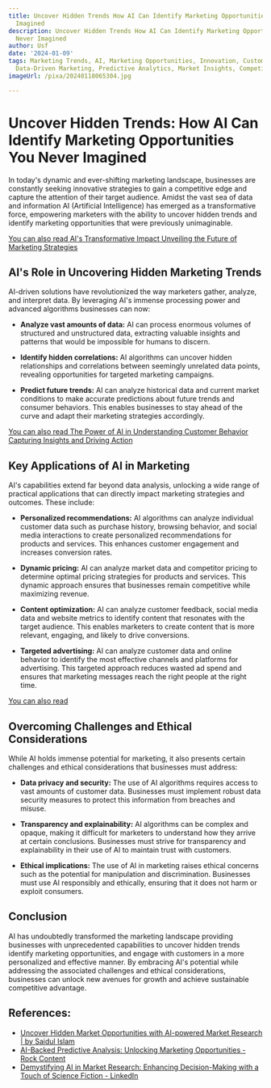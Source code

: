 ```yaml
---
title: Uncover Hidden Trends How AI Can Identify Marketing Opportunities You Never
  Imagined
description: Uncover Hidden Trends How AI Can Identify Marketing Opportunities You
  Never Imagined
author: Usf
date: '2024-01-09'
tags: Marketing Trends, AI, Marketing Opportunities, Innovation, Customer Behavior,
  Data-Driven Marketing, Predictive Analytics, Market Insights, Competitive Advantage
imageUrl: /pixa/20240118065304.jpg

---
```

# Uncover Hidden Trends: How AI Can Identify Marketing Opportunities You Never Imagined

In today's dynamic and ever-shifting marketing  landscape, businesses  are constantly seeking innovative strategies to gain a competitive edge and capture the attention of  their target audience. Amidst the vast sea of  data and information AI (Artificial Intelligence) has emerged as a transformative force, empowering marketers with  the ability  to  uncover hidden trends  and identify marketing opportunities that were previously unimaginable.

[You can also read AI's Transformative Impact Unveiling the Future of  Marketing  Strategies](AI%27s%20Transformative%20Impact%20Unveiling%20the%20Future%20of%20Marketing%20Strategies)


## AI's Role in Uncovering Hidden Marketing Trends

AI-driven  solutions have revolutionized the way marketers gather, analyze, and interpret data. By leveraging AI's immense processing power  and advanced algorithms businesses can now:

* **Analyze vast amounts of  data:** AI can process enormous volumes of structured and unstructured data, extracting valuable insights and patterns that would be impossible  for humans  to discern.

* **Identify hidden correlations:** AI algorithms can uncover hidden relationships and correlations between seemingly unrelated data  points, revealing opportunities for targeted marketing campaigns.

* **Predict future trends:**  AI  can analyze historical data and current market conditions to make accurate predictions about future trends and consumer behaviors. This enables businesses to  stay ahead  of the curve and adapt their  marketing strategies accordingly.

[You can also read The Power of AI in Understanding Customer Behavior  Capturing Insights  and Driving Action](The%20Power%20of%20AI%20in%20Understanding%20Customer%20Behavior%20Capturing%20Insights%20and%20Driving%20Action)


##  Key Applications of AI in Marketing

AI's capabilities extend far beyond data analysis, unlocking a wide range  of practical applications that can directly impact marketing strategies and outcomes. These include:

* **Personalized recommendations:** AI algorithms can analyze individual  customer data such as purchase history, browsing behavior, and social media  interactions to create personalized recommendations for products and services. This enhances  customer engagement and  increases conversion rates.

* **Dynamic pricing:** AI can analyze market data and  competitor pricing to determine optimal pricing strategies for products and services. This dynamic approach ensures that businesses remain competitive while maximizing revenue.

* **Content optimization:** AI can analyze customer feedback, social media data and website metrics to identify content that resonates  with the target audience. This  enables marketers to  create content that is more  relevant, engaging, and  likely to drive  conversions.

* **Targeted advertising:** AI can analyze customer data and online behavior to  identify  the  most effective channels and platforms for advertising. This targeted approach reduces wasted ad spend and ensures that marketing messages reach the right people  at  the right time.

[You  can also read ]()


##  Overcoming Challenges and Ethical Considerations

While AI  holds immense potential for marketing, it also presents certain challenges and ethical considerations that businesses must address:

* **Data privacy and security:** The use  of AI algorithms requires access to vast amounts of customer data.  Businesses must implement robust data security measures to protect this information from breaches and misuse.

* **Transparency  and explainability:** AI algorithms  can be  complex and opaque,  making it difficult for marketers to understand how they arrive  at  certain  conclusions. Businesses  must strive for transparency and explainability in  their use of AI  to maintain trust with customers.

* **Ethical implications:** The use of AI in marketing raises ethical concerns such as the potential for manipulation and discrimination. Businesses must use AI responsibly and ethically, ensuring that it does not harm or exploit consumers.

## Conclusion

AI has undoubtedly transformed the marketing landscape providing businesses with unprecedented capabilities to uncover hidden trends identify marketing opportunities, and engage with customers in a more personalized and effective manner. By embracing AI's potential while addressing the associated challenges and ethical considerations,  businesses can unlock new avenues for growth and achieve sustainable competitive advantage.

## References:
- [Uncover Hidden Market Opportunities with AI-powered Market Research | by Saidul Islam](https://saidulislam.com/uncover-hidden-market-opportunities-with-ai-powered-market-research-4babf0178d4a)
- [AI-Backed Predictive Analysis: Unlocking Marketing Opportunities - Rock Content](https://rockcontent.com/blog/ai-backed-predictive-analysis/)
- [Demystifying AI in Market Research: Enhancing Decision-Making with a Touch of Science Fiction - LinkedIn](https://www.linkedin.com/pulse/demystifying-ai-market-research-enhancing-touch-science-kim-killian)
